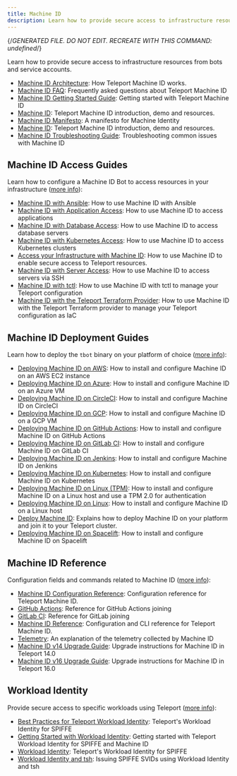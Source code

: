 ```yaml
---
title: Machine ID
description: Learn how to provide secure access to infrastructure resources from bots and service accounts.
---
```


{/*GENERATED FILE. DO NOT EDIT. RECREATE WITH THIS COMMAND:
undefined*/}

Learn how to provide secure access to infrastructure resources from bots and service accounts.

- [Machine ID Architecture](architecture.mdx): How Teleport Machine ID works.
- [Machine ID FAQ](faq.mdx): Frequently asked questions about Teleport Machine ID
- [Machine ID Getting Started Guide](getting-started.mdx): Getting started with Teleport Machine ID
- [Machine ID](introduction.mdx): Teleport Machine ID introduction, demo and resources.
- [Machine ID Manifesto](manifesto.mdx): A manifesto for Machine Identity
- [Machine ID](overview.mdx): Teleport Machine ID introduction, demo and resources.
- [Machine ID Troubleshooting Guide](troubleshooting.mdx): Troubleshooting common issues with Machine ID

## Machine ID Access Guides

Learn how to configure a Machine ID Bot to access resources in your infrastructure ([more info](access-guides.mdx)):

- [Machine ID with Ansible](access-guides/ansible.mdx): How to use Machine ID with Ansible
- [Machine ID with Application Access](access-guides/applications.mdx): How to use Machine ID to access applications
- [Machine ID with Database Access](access-guides/databases.mdx): How to use Machine ID to access database servers
- [Machine ID with Kubernetes Access](access-guides/kubernetes.mdx): How to use Machine ID to access Kubernetes clusters
- [Access your Infrastructure with Machine ID](access-guides/overview.mdx): How to use Machine ID to enable secure access to Teleport resources.
- [Machine ID with Server Access](access-guides/ssh.mdx): How to use Machine ID to access servers via SSH
- [Machine ID with tctl](access-guides/tctl.mdx): How to use Machine ID with tctl to manage your Teleport configuration
- [Machine ID with the Teleport Terraform Provider](access-guides/terraform.mdx): How to use Machine ID with the Teleport Terraform provider to manage your Teleport configuration as IaC

## Machine ID Deployment Guides

Learn how to deploy the `tbot` binary on your platform of choice ([more info](deployment.mdx)):

- [Deploying Machine ID on AWS](deployment/aws.mdx): How to install and configure Machine ID on an AWS EC2 instance
- [Deploying Machine ID on Azure](deployment/azure.mdx): How to install and configure Machine ID on an Azure VM
- [Deploying Machine ID on CircleCI](deployment/circleci.mdx): How to install and configure Machine ID on CircleCI
- [Deploying Machine ID on GCP](deployment/gcp.mdx): How to install and configure Machine ID on a GCP VM
- [Deploying Machine ID on GitHub Actions](deployment/github-actions.mdx): How to install and configure Machine ID on GitHub Actions
- [Deploying Machine ID on GitLab CI](deployment/gitlab.mdx): How to install and configure Machine ID on GitLab CI
- [Deploying Machine ID on Jenkins](deployment/jenkins.mdx): How to install and configure Machine ID on Jenkins
- [Deploying Machine ID on Kubernetes](deployment/kubernetes.mdx): How to install and configure Machine ID on Kubernetes
- [Deploying Machine ID on Linux (TPM)](deployment/linux-tpm.mdx): How to install and configure Machine ID on a Linux host and use a TPM 2.0 for authentication
- [Deploying Machine ID on Linux](deployment/linux.mdx): How to install and configure Machine ID on a Linux host
- [Deploy Machine ID](deployment/overview.mdx): Explains how to deploy Machine ID on your platform and join it to your Teleport cluster.
- [Deploying Machine ID on Spacelift](deployment/spacelift.mdx): How to install and configure Machine ID on Spacelift

## Machine ID Reference

Configuration fields and commands related to Machine ID ([more info](reference.mdx)):

- [Machine ID Configuration Reference](reference/configuration.mdx): Configuration reference for Teleport Machine ID.
- [GitHub Actions](reference/github-actions.mdx): Reference for GitHub Actions joining
- [GitLab CI](reference/gitlab.mdx): Reference for GitLab joining
- [Machine ID Reference](reference/overview.mdx): Configuration and CLI reference for Teleport Machine ID.
- [Telemetry](reference/telemetry.mdx): An explanation of the telemetry collected by Machine ID
- [Machine ID v14 Upgrade Guide](reference/v14-upgrade-guide.mdx): Upgrade instructions for Machine ID in Teleport 14.0
- [Machine ID v16 Upgrade Guide](reference/v16-upgrade-guide.mdx): Upgrade instructions for Machine ID in Teleport 16.0

## Workload Identity

Provide secure access to specific workloads using Teleport ([more info](workload-identity.mdx)):

- [Best Practices for Teleport Workload Identity](workload-identity/best-practices.mdx): Teleport's Workload Identity for SPIFFE
- [Getting Started with Workload Identity](workload-identity/getting-started.mdx): Getting started with Teleport Workload Identity for SPIFFE and Machine ID
- [Workload Identity](workload-identity/overview.mdx): Teleport's Workload Identity for SPIFFE
- [Workload Identity and tsh](workload-identity/tsh.mdx): Issuing SPIFFE SVIDs using Workload Identity and tsh
